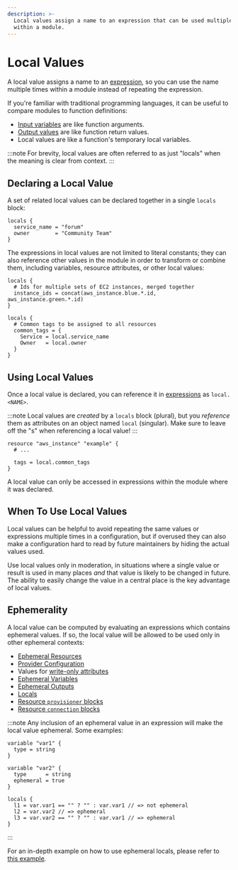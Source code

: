 ```yaml
---
description: >-
  Local values assign a name to an expression that can be used multiple times
  within a module.
---
```


# Local Values

A local value assigns a name to an [expression](../../language/expressions/index.mdx),
so you can use the name multiple times within a module instead of repeating
the expression.

If you're familiar with traditional programming languages, it can be useful to
compare modules to function definitions:

- [Input variables](../../language/values/variables.mdx) are like function arguments.
- [Output values](../../language/values/outputs.mdx) are like function return values.
- Local values are like a function's temporary local variables.

:::note
For brevity, local values are often referred to as just "locals"
when the meaning is clear from context.
:::

## Declaring a Local Value

A set of related local values can be declared together in a single `locals`
block:

```hcl
locals {
  service_name = "forum"
  owner        = "Community Team"
}
```

The expressions in local values are not limited to literal constants; they can
also reference other values in the module in order to transform or combine them,
including variables, resource attributes, or other local values:

```hcl
locals {
  # Ids for multiple sets of EC2 instances, merged together
  instance_ids = concat(aws_instance.blue.*.id, aws_instance.green.*.id)
}

locals {
  # Common tags to be assigned to all resources
  common_tags = {
    Service = local.service_name
    Owner   = local.owner
  }
}
```

## Using Local Values

Once a local value is declared, you can reference it in
[expressions](../../language/expressions/index.mdx) as `local.<NAME>`.

:::note
Local values are _created_ by a `locals` block (plural), but you
_reference_ them as attributes on an object named `local` (singular). Make sure
to leave off the "s" when referencing a local value!
:::

```
resource "aws_instance" "example" {
  # ...

  tags = local.common_tags
}
```

A local value can only be accessed in expressions within the module where it
was declared.

## When To Use Local Values

Local values can be helpful to avoid repeating the same values or expressions
multiple times in a configuration, but if overused they can also make a
configuration hard to read by future maintainers by hiding the actual values
used.

Use local values only in moderation, in situations where a single value or
result is used in many places _and_ that value is likely to be changed in
future. The ability to easily change the value in a central place is the key
advantage of local values.

## Ephemerality

A local value can be computed by evaluating an expressions which contains ephemeral values.
If so, the local value will be allowed to be used only in other ephemeral contexts:
* [Ephemeral Resources](../ephemerality/ephemeral-resources.mdx)
* [Provider Configuration](../providers/configuration.mdx)
* Values for [write-only attributes](../ephemerality/write-only-attributes.mdx)
* [Ephemeral Variables](../values/variables.mdx#ephemerality)
* [Ephemeral Outputs](../values/outputs.mdx#ephemerality)
* [Locals](../values/locals.mdx#ephemerality)
* [Resource `provisioner` blocks](../resources/provisioners/syntax.mdx#suppressing-provisioner-logs-in-cli-output)
* [Resource `connection` blocks](../resources/provisioners/connection.mdx#ephemeral-usage)


:::note
Any inclusion of an ephemeral value in an expression will make the local value ephemeral. Some examples:
```
variable "var1" {
  type = string
}

variable "var2" {
  type      = string
  ephemeral = true
}

locals {
  l1 = var.var1 == "" ? "" : var.var1 // => not ephemeral
  l2 = var.var2 // => ephemeral
  l3 = var.var2 == "" ? "" : var.var1 // => ephemeral
}
```
:::

For an in-depth example on how to use ephemeral locals, please refer to [this example](../ephemerality/index.mdx#usage-example).
